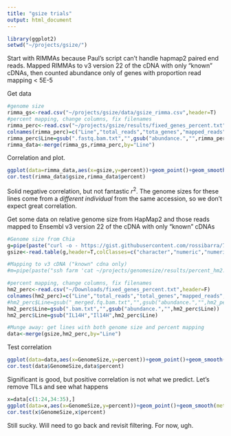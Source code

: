```yaml
---
title: "gsize trials"
output: html_document
---
```


```r
library(ggplot2)
setwd("~/projects/gsize/")
```

Start with RIMMAs because Paul's script can't handle hapmap2 paired end reads. Mapped RIMMAs to v3 version 22 of the cDNA with only "known" cDNAs, then counted abundance only of genes with proportion read mapping < 5E-5

Get data
```r
#genome size
rimma_gs<-read.csv("~/projects/gsize/data/gsize_rimma.csv",header=T)
#percent mapping, change columns, fix filenames
rimma_perc<-read.csv("~/projects/gsize/results/fixed_genes_percent.txt",header=F)
colnames(rimma_perc)=c("Line","total_reads","tota_genes","mapped_reads","mapped_genes","percent")
rimma_perc$Line=gsub(".fastq.bam.txt","",gsub("abundance.","",rimma_perc$Line))
rimma_data<-merge(rimma_gs,rimma_perc,by="Line")
```

Correlation and plot.
```r
ggplot(data=rimma_data,aes(x=gsize,y=percent))+geom_point()+geom_smooth(method="lm")+xlab("1C genome size")+ylab("Fraction Reads Aligning to corrected cDNA")
cor.test(rimma_data$gsize,rimma_data$percent)
```

Solid negative correlation, but not fantastic $r^2$.  The genome sizes for these lines come from a *different individual* from the same accession, so we don't expect great correlation.

Get some data on relative genome size from HapMap2 and those reads mapped to Ensembl v3 version 22 of the cDNA with only "known" cDNAs
```r
#Genome size from Chia
g=pipe(paste("curl -o - https://gist.githubusercontent.com/rossibarra/7638160/raw/62c4dab3f8a96a7d86cfe01a524dc1df2d03784f/genome_size"))
gsize<-read.table(g,header=T,colClasses=c("character","numeric","numeric"))

#Mapping to v3 cDNA ("known" cdna only)
#m=pipe(paste("ssh farm 'cat ~/projects/genomesize/results/percent_hm2.txt'"))

#percent mapping, change columns, fix filenames
hm2_perc<-read.csv("~/Downloads/fixed_genes_percent.txt",header=F)
colnames(hm2_perc)=c("Line","total_reads","total_genes","mapped_reads","mapped_genes","percent")
#hm2_perc$Line=gsub("_merged.fq.bam.txt","",gsub("abundance.","",hm2_perc$Line))
hm2_perc$Line=gsub(".bam.txt","",gsub("abundance.","",hm2_perc$Line))
hm2_perc$Line=gsub("IL14H","Il14H",hm2_perc$Line)

#Munge away: get lines with both genome size and percent mapping
data<-merge(gsize,hm2_perc,by="Line")
```

Test correlation
```r
ggplot(data=data,aes(x=GenomeSize,y=percent))+geom_point()+geom_smooth(method="lm")+xlab("1C genome size")+ylab("Fraction Reads Aligning to cDNA")
cor.test(data$GenomeSize,data$percent)
```

Significant is good, but positive correlation is not what we predict. Let's remove TILs and see what happens
```r
x=data[c(1:24,34:35),]
ggplot(data=x,aes(x=GenomeSize,y=percent))+geom_point()+geom_smooth(method="lm")+xlab("1C genome size")+ylab("Fraction Reads Aligning to cDNA")
cor.test(x$GenomeSize,x$percent)
```

Still sucky.  Will need to go back and revisit filtering. For now, ugh.
